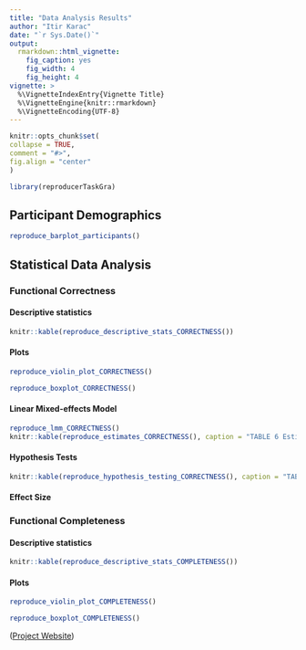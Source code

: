 ```yaml
---
title: "Data Analysis Results"
author: "Itir Karac"
date: "`r Sys.Date()`"
output:
  rmarkdown::html_vignette:
    fig_caption: yes
    fig_width: 4
    fig_height: 4
vignette: >
  %\VignetteIndexEntry{Vignette Title}
  %\VignetteEngine{knitr::rmarkdown}
  %\VignetteEncoding{UTF-8}
---
```

  
```r
knitr::opts_chunk$set(
collapse = TRUE,
comment = "#>",
fig.align = "center"
)
```

```r
library(reproducerTaskGra)
```

## Participant Demographics

```r
reproduce_barplot_participants()
```

## Statistical Data Analysis

### Functional Correctness

#### Descriptive statistics

```r
knitr::kable(reproduce_descriptive_stats_CORRECTNESS())
```

#### Plots
```r
reproduce_violin_plot_CORRECTNESS()
```

```r
reproduce_boxplot_CORRECTNESS()
```

#### Linear Mixed-effects Model
```r
reproduce_lmm_CORRECTNESS()
knitr::kable(reproduce_estimates_CORRECTNESS(), caption = "TABLE 6 Estimates of fixed effects for CORRECTNESS")
```

####  Hypothesis Tests
```r
knitr::kable(reproduce_hypothesis_testing_CORRECTNESS(), caption = "TABLE 7 Tests of fixed effects for CORRECTNESS")
```

####  Effect Size


### Functional Completeness

#### Descriptive statistics

```r
knitr::kable(reproduce_descriptive_stats_COMPLETENESS())
```

#### Plots
```r
reproduce_violin_plot_COMPLETENESS()
```

```r
reproduce_boxplot_COMPLETENESS()
```


([Project Website](http://eatdd.oulu.fi))
